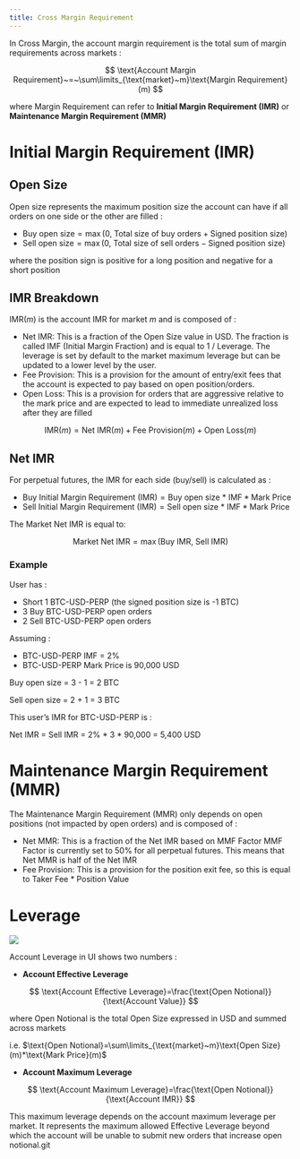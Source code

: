 ```yaml
---
title: Cross Margin Requirement
---
```


In Cross Margin, the account margin requirement is the total sum of margin requirements across markets :

$$
\text{Account Margin Requirement}~=~\sum\limits_{\text{market}~m}\text{Margin Requirement}(m)
$$

where $\text{Margin Requirement}$ can refer to **Initial Margin Requirement (IMR)** or **Maintenance Margin Requirement (MMR)**

# Initial Margin Requirement (IMR)

## Open Size

Open size represents the maximum position size the account can have if all orders on one side or the other are filled :

- $\text{Buy open size} = \max(0,~\text{Total size of buy orders} + \text{Signed position size})$
- $\text{Sell open size} = \max(0,~\text{Total size of sell orders} - \text{Signed position size})$

where the position sign is positive for a long position and negative for a short position

## IMR Breakdown

$\text{IMR}(m)$ is the account IMR for market $m$ and is composed of :

- $\text{Net IMR}$: This is a fraction of the Open Size value in USD. The fraction is called IMF (Initial Margin Fraction) and is equal to 1 / Leverage. The leverage is set by default to the market maximum leverage but can be updated to a lower level by the user.
- $\text{Fee Provision}$: This is a provision for the amount of entry/exit fees that the account is expected to pay based on open position/orders.
- $\text{Open Loss}$: This is a provision for orders that are aggressive relative to the mark price and are expected to lead to immediate unrealized loss after they are filled

$$
\text{IMR}(m)=\text{Net IMR}(m)+\text{Fee Provision}(m)+\text{Open Loss}(m)
$$

## Net IMR

For perpetual futures, the IMR for each side (buy/sell) is calculated as :

- $\text{Buy Initial Margin Requirement (IMR)} = \text{Buy open size * IMF}*\text{Mark Price}$
- $\text{Sell Initial Margin Requirement (IMR)} = \text{Sell open size * IMF}*\text{Mark Price}$

The Market Net IMR is equal to:

$$
\text{Market Net IMR}=\max(\text{Buy IMR},~\text{Sell IMR})
$$

### Example

User has :

- Short 1 BTC-USD-PERP (the signed position size is -1 BTC)
- 3 Buy BTC-USD-PERP open orders
- 2 Sell BTC-USD-PERP open orders

Assuming :

- BTC-USD-PERP IMF = 2%
- BTC-USD-PERP Mark Price is 90,000 USD

Buy open size = 3 - 1 = 2 BTC

Sell open size = 2 + 1 = 3 BTC

This user’s IMR for BTC-USD-PERP is :

Net IMR = Sell IMR = 2% * 3 * 90,000 = 5,400 USD

# Maintenance Margin Requirement (MMR)

The Maintenance Margin Requirement (MMR) only depends on open positions (not impacted by open orders) and is composed of :

- $\text{Net MMR}$: This is a fraction of the $\text{Net IMR}$ based on $\text{MMF Factor}$
    <Note>$\text{MMF Factor}$ is currently set to $50\%$ for all perpetual futures. This means that Net MMR is half of the Net IMR</Note>
- $\text{Fee Provision}$: This is a provision for the position exit fee, so this is equal to $\text{Taker Fee * Position Value}$

# Leverage

<Frame>
	<img src="../../assets/cross-margin-leverage.png"/>
</Frame>

Account Leverage in UI shows two numbers :

- **Account Effective Leverage**

$$
\text{Account Effective Leverage}=\frac{\text{Open Notional}}{\text{Account Value}}
$$

where $\text{Open Notional}$ is the total Open Size expressed in USD and summed across markets

i.e.  $\text{Open Notional}=\sum\limits_{\text{market}~m}\text{Open Size}(m)*\text{Mark Price}(m)$

- **Account Maximum Leverage**

$$
\text{Account Maximum Leverage}=\frac{\text{Open Notional}}{\text{Account 
IMR}}
$$

This maximum leverage depends on the account maximum leverage per market. It represents the maximum allowed Effective Leverage beyond which the account will be unable to submit new orders that increase open notional.git 

